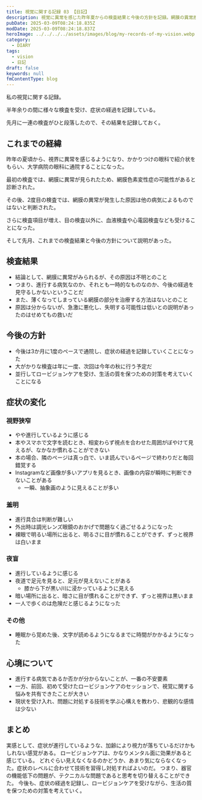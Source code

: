 ```yaml
---
title: 視覚に関する記録 03 【日記】
description: 視覚に異常を感じた昨年夏からの検査結果と今後の方針を記録。網膜の異常原因は不明だが、ロービジョンケアで生活の質を保つ対策を考える。症状の進行具合や心境の変化も詳述。
pubDate: 2025-03-09T08:24:18.835Z
modDate: 2025-03-09T08:24:18.837Z
heroImage: ../../../../assets/images/blog/my-records-of-my-vision.webp
category:
  - DIARY
tags:
  - vision
  - 日記
draft: false
keywords: null
fmContentType: blog
---
```



私の視覚に関する記録。

半年余りの間に様々な検査を受け、症状の経過を記録している。

先月に一連の検査がひと段落したので、その結果を記録しておく。

## これまでの経緯

昨年の夏頃から、視界に異常を感じるようになり、かかりつけの眼科で紹介状をもらい、大学病院の眼科に通院することになった。

最初の検査では、網膜に異常が見られたため、網膜色素変性症の可能性があると診断された。

<BlogCard
    title="網膜色素変性症と向き合う"
    description="数年前からモノが見えづらくなった。加齢によるものとあきらめていたが、2年ほど前からいよいよ生活に支障を感じ、近所の眼科へ通い始めた。処方された目薬を点眼し、眼鏡をかける生活となった。だがあまり効果は無く、悪化の一途をたどる日々だった。今年に入り、大きな病院で検査を受けるようにすすめられた。"
    url='https://www.neputa-note.net/2024/10/pigmentary-degeneration-of-the-retina/'
    domain='www.neputa-note.net' />

その後、2度目の検査では、網膜の異常が発生した原因は他の病気によるものではないと判断された。

さらに検査項目が増え、目の検査以外に、血液検査や心電図検査なども受けることになった。

<BlogCard
    title="目の病気 2か月ぶりの通院・経過についての備忘録"
    description="羞明・夜盲・視野狭窄といった視覚の問題を抱えている。昨日、久しぶりの通院だったので診察内容とその後の経過を記録しておく。今後も検査が続き、診断が確定するのはまだ先になりそうだ。現時点で感じている不安や、目の経過観察を記録しておく。"
    url='https://www.neputa-note.net/2024/12/visual-problems/'
    domain='www.neputa-note.net' />

そして先月、これまでの検査結果と今後の方針について説明があった。

## 検査結果

- 結論として、網膜に異常がみられるが、その原因は不明とのこと
- つまり、進行する病気なのか、それとも一時的なものなのか、今後の経過を見守るしかないということだ
- また、薄くなってしまっている網膜の部分を治療する方法はないとのこと
- 原因は分からないが、急激に悪化し、失明する可能性は低いとの説明があったのはせめてもの救いだ

## 今後の方針

- 今後は3か月に1度のペースで通院し、症状の経過を記録していくことになった
- 大がかりな検査は年に一度、次回は今年の秋に行う予定だ
- 並行してロービジョンケアを受け、生活の質を保つための対策を考えていくことになる

## 症状の変化

### 視野狭窄

- やや進行しているように感じる
- 本やスマホで文字を読むとき、相変わらず視点を合わせた周囲がぼやけて見えるが、なかなか慣れることができない
- 本の場合、隣のページは真っ白で、いま読んでいるページで終わりだと毎回錯覚する
- Instagramなど画像が多いアプリを見るとき、画像の内容が瞬時に判断できないことがある
  - 一瞬、抽象画のように見えることが多い

### 羞明

- 進行具合は判断が難しい
- 外出時は調光レンズ眼鏡のおかげで問題なく過ごせるようになった
- 裸眼で明るい場所に出ると、明るさに目が慣れることができず、ずっと視界は白いまま

### 夜盲

- 進行しているように感じる
- 夜道で足元を見ると、足元が見えないことがある
  - 膝から下が黒い川に浸かっているように見える
- 暗い場所に出ると、暗さに目が慣れることができず、ずっと視界は黒いまま
- 一人で歩くのは危険だと感じるようになった

### その他

- 睡眠から覚めた後、文字が読めるようになるまでに時間がかかるようになった

## 心境について

- 進行する病気であるか否かが分からないことが、一番の不安要素
- 一方、前回、初めて受けたロービジョンケアのセッションで、視覚に関する悩みを共有できたことが大きい
- 現状を受け入れ、問題に対処する技術を学ぶ心構えを教わり、悲観的な感情は少ない

## まとめ

実感として、症状が進行しているような、加齢により視力が落ちているだけかもしれない感覚がある。
ロービジョンケアは、かなりメンタル面に効果があると感じている。
どれぐらい見えなくなるのかどうか、あまり気にならなくなった。症状のレベルに合わせて技術を習得し対処すればよいのだ。
つまり、器官の機能低下の問題が、テクニカルな問題であると思考を切り替えることができた。
今後も、症状の経過を記録し、ロービジョンケアを受けながら、生活の質を保つための対策を考えていく。